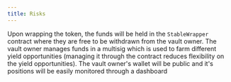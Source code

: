 ```yaml
---
title: Risks
---
```


Upon wrapping the token, the funds will be held in the `StableWrapper` contract where they are free to be withdrawn from the vault owner. The vault owner manages funds in a multisig which is used to farm different yield opportunities (managing it through the contract reduces flexibility on the yield opportunities). The vault owner's wallet will be public and it's positions will be easily monitored through a dashboard
